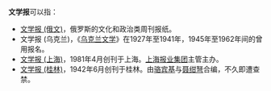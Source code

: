 '''文学报'''可以指：

*[[文学报_(俄文)|文学报 (俄文)]]，俄罗斯的文化和政治类周刊报纸。
*文学报 (乌克兰)，《[[乌克兰文学_(基辅)|乌克兰文学]]》在1927年至1941年，1945年至1962年间的曾用报名。
*[[文学报_(上海)|文学报 (上海)]]，1981年4月创刊于上海。[[上海报业集团|上海报业集团]]主管主办。
*[[文学报_(桂林)|文学报 (桂林)]]，1942年6月创刊于桂林。由[[骆宾基|骆宾基]]与[[聂绀弩|聂绀弩]]合编，不久即遭查禁。
{{消歧义|Cat=三字消歧义}}